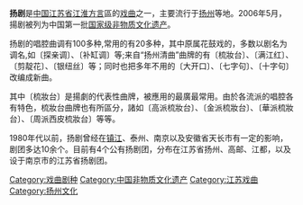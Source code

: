 {{Unreferenced|time=2020-12-27T15:35:22+00:00}}
{{中国非物质文化遗产
|名称 = 扬剧
|序号 = 200
|编号项目 =Ⅳ—56
|分类 = 传统戏剧
| 图片 = 百岁挂帅203258.jpg
| caption = 扬剧《百岁挂帅》
|申报地区或单位 = [[江苏省|江苏省]][[扬州市|扬州市]]
|登录时间 = 2006年
}}
'''扬剧'''是[[中国|中国]][[江苏省|江苏省]][[江淮方言|江淮方言]]區的[[戏曲|戏曲]]之一，主要流行于[[扬州|扬州]]等地。2006年5月，揚剧被列为中国第一批[[国家级非物质文化遗产|国家级非物质文化遗产]]。

扬剧的唱腔曲调有100多种,常用的有20多种，其中原属花鼓戏的，多数以剧名为调名,如〔探亲调〕、〔补缸调〕等;来自“扬州清曲”曲牌的有〔梳妝台〕、〔满江红〕、〔剪靛花〕、〔银纽丝〕等；同时也把多年不用的〔大开口〕、〔七字句〕、〔十字句〕改编成新曲。

其中〔梳妝台〕是揚劇的代表性曲牌，被應用的最廣最常用。由於各流派的唱腔各有特色，梳妝台曲牌也有所區分，諸如〔高派梳妝台〕、〔金派梳妝台〕、〔華派梳妝台〕、〔周派西皮梳妝台〕等等。

1980年代以前，扬剧曾经在[[镇江|镇江]]、泰州、南京以及安徽省天长市有一定的影响，剧团多达10余个。目前有4个公有扬剧团，分布在江苏省扬州、高邮、江都，以及设于南京市的江苏省扬剧团。  

{{戏曲小作品}}
{{中国各地戏剧}}
{{扬州|state=collapsed}}
[[Category:戏曲剧种|Category:戏曲剧种]]
[[Category:中国非物质文化遗产|Category:中国非物质文化遗产]]
[[Category:江苏戏曲|Category:江苏戏曲]]
[[Category:扬州文化|Category:扬州文化]]